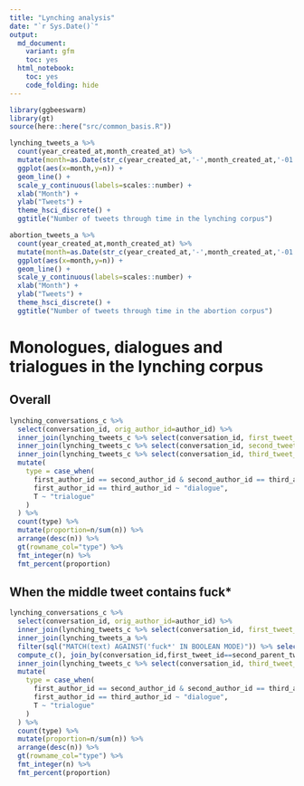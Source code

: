 ```yaml
---
title: "Lynching analysis"
date: "`r Sys.Date()`"
output: 
  md_document:
    variant: gfm 
    toc: yes
  html_notebook:
    toc: yes
    code_folding: hide
---
```


```r
library(ggbeeswarm)
library(gt)
source(here::here("src/common_basis.R"))
```

```r
lynching_tweets_a %>%
  count(year_created_at,month_created_at) %>%
  mutate(month=as.Date(str_c(year_created_at,'-',month_created_at,'-01'))) %>%
  ggplot(aes(x=month,y=n)) +
  geom_line() +
  scale_y_continuous(labels=scales::number) + 
  xlab("Month") +
  ylab("Tweets") +
  theme_hsci_discrete() +
  ggtitle("Number of tweets through time in the lynching corpus")
```

```r
abortion_tweets_a %>%
  count(year_created_at,month_created_at) %>%
  mutate(month=as.Date(str_c(year_created_at,'-',month_created_at,'-01'))) %>%
  ggplot(aes(x=month,y=n)) +
  geom_line() +
  scale_y_continuous(labels=scales::number) + 
  xlab("Month") +
  ylab("Tweets") +
  theme_hsci_discrete() +
  ggtitle("Number of tweets through time in the abortion corpus")
```

# Monologues, dialogues and trialogues in the lynching corpus

## Overall

```r
lynching_conversations_c %>%
  select(conversation_id, orig_author_id=author_id) %>%
  inner_join(lynching_tweets_c %>% select(conversation_id, first_tweet_id=tweet_id, first_author_id=author_id), join_by(conversation_id)) %>%
  inner_join(lynching_tweets_c %>% select(conversation_id, second_tweet_id=tweet_id, second_author_id=author_id, second_parent_tweet_id=in_reply_to), join_by(conversation_id,first_tweet_id==second_parent_tweet_id)) %>%
  inner_join(lynching_tweets_c %>% select(conversation_id, third_tweet_id=tweet_id, third_author_id=author_id, third_parent_tweet_id=in_reply_to), join_by(conversation_id,second_tweet_id==third_parent_tweet_id)) %>%
  mutate(
    type = case_when(
      first_author_id == second_author_id & second_author_id == third_author_id ~ "monologue",
      first_author_id == third_author_id ~ "dialogue",
      T ~ "trialogue"      
    )
  ) %>% 
  count(type) %>%
  mutate(proportion=n/sum(n)) %>%  
  arrange(desc(n)) %>%
  gt(rowname_col="type") %>%
  fmt_integer(n) %>%
  fmt_percent(proportion)
```

## When the middle tweet contains fuck*

```r
lynching_conversations_c %>%
  select(conversation_id, orig_author_id=author_id) %>%
  inner_join(lynching_tweets_c %>% select(conversation_id, first_tweet_id=tweet_id, first_author_id=author_id), join_by(conversation_id)) %>%
  inner_join(lynching_tweets_a %>% 
  filter(sql("MATCH(text) AGAINST('fuck*' IN BOOLEAN MODE)")) %>% select(conversation_id, second_tweet_id=tweet_id, second_author_id=author_id, second_parent_tweet_id=in_reply_to) %>%
  compute_c(), join_by(conversation_id,first_tweet_id==second_parent_tweet_id)) %>%
  inner_join(lynching_tweets_c %>% select(conversation_id, third_tweet_id=tweet_id, third_author_id=author_id, third_parent_tweet_id=in_reply_to), join_by(conversation_id,second_tweet_id==third_parent_tweet_id)) %>%
  mutate(
    type = case_when(
      first_author_id == second_author_id & second_author_id == third_author_id ~ "monologue",
      first_author_id == third_author_id ~ "dialogue",
      T ~ "trialogue"      
    )
  ) %>% 
  count(type) %>%
  mutate(proportion=n/sum(n)) %>%
  arrange(desc(n)) %>%
  gt(rowname_col="type") %>%
  fmt_integer(n) %>%
  fmt_percent(proportion)
```